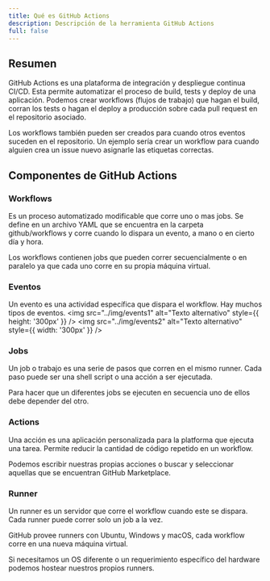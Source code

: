 ```yaml
---
title: Qué es GitHub Actions
description: Descripción de la herramienta GitHub Actions
full: false
---
```


## Resumen

GitHub Actions es una plataforma de integración y despliegue continua CI/CD. Esta permite automatizar el proceso de build, tests y deploy de una aplicación. Podemos crear workflows (flujos de trabajo) que hagan el build, corran los tests o hagan el deploy a producción sobre cada pull request en el repositorio asociado.

Los workflows también pueden ser creados para cuando otros eventos suceden en el repositorio. Un ejemplo sería crear un workflow para cuando alguien crea un issue nuevo asignarle las etiquetas correctas.

## Componentes de GitHub Actions

### Workflows

Es un proceso automatizado modificable que corre uno o mas jobs. Se define en un archivo YAML que se encuentra en la carpeta github/workflows y corre cuando lo dispara un evento, a mano o en cierto día y hora. 

Los workflows contienen jobs que pueden correr secuencialmente o en paralelo ya que cada uno corre en su propia máquina virtual.

### Eventos

Un evento es una actividad específica que dispara el workflow. Hay muchos tipos de eventos.
<img src="../img/events1" alt="Texto alternativo" style={{ height: '300px' }} />
<img src="../img/events2" alt="Texto alternativo" style={{ width: '300px' }} />

### Jobs

Un job o trabajo es una serie de pasos que corren en el mismo runner. Cada paso puede ser una shell script o una acción a ser ejecutada.

Para hacer que un diferentes jobs se ejecuten en secuencia uno de ellos debe depender del otro.

### Actions

Una acción es una aplicación personalizada para la platforma que ejecuta una tarea. Permite reducir la cantidad de código repetido en un workflow.

Podemos escribir nuestras propias acciones o buscar y seleccionar aquellas que se encuentran GitHub Marketplace.

### Runner

Un runner es un servidor que corre el workflow cuando este se dispara. Cada runner puede correr solo un job a la vez.

GitHub provee runners con Ubuntu, Windows y  macOS, cada workflow corre en una nueva máquina virtual.

Si necesitamos un OS diferente o un requerimiento específico del hardware podemos hostear nuestros propios runners.

